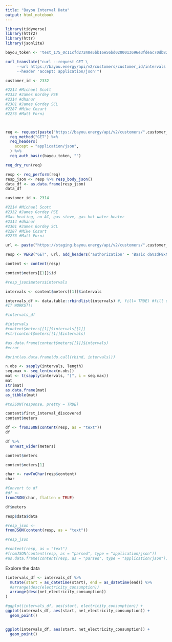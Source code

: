 ```yaml
---
title: "Bayou Interval Data"
output: html_notebook
---
```



```r

library(tidyverse)
library(httr2)
library(httr)
library(jsonlite)
```


```r
bayou_token <- 'test_175_0c11cfd27240e5bb16e56bd0200013696e3fdeac70db824947a38190df630dc2'
```

```r
curl_translate("curl --request GET \
     --url https://bayou.energy/api/v2/customers/customer_id/intervals \
     --header 'accept: application/json'")
```


```r

customer_id <- 2332

#2214 #Michael Scott
#2332 #James Gordey PSE
#2314 #dhanur
#2301 #James Gordey SCL
#2287 #Mike Cozart
#2276 #Matt Forni



req <- request(paste("https://bayou.energy/api/v2/customers/",customer_id,"/intervals", sep="")) %>% 
  req_method("GET") %>% 
  req_headers(
    accept = "application/json",
  ) %>% 
  req_auth_basic(bayou_token, "") 

req_dry_run(req)

resp <- req_perform(req)
resp_json <- resp %>% resp_body_json()
data_df <- as.data.frame(resp_json)
data_df
```

```r

customer_id <- 2314

#2214 #Michael Scott
#2332 #James Gordey PSE
#Gas heating, no AC, gas stove, gas hot water heater
#2314 #dhanur
#2301 #James Gordey SCL
#2287 #Mike Cozart
#2276 #Matt Forni

url <- paste("https://staging.bayou.energy/api/v2/customers/",customer_id,"/intervals", sep="")

resp <- VERB("GET", url, add_headers('authorization' = 'Basic dGVzdF8xNzVfMGMxMWNmZDI3MjQwZTViYjE2ZTU2YmQwMjAwMDEzNjk2ZTNmZGVhYzcwZGI4MjQ5NDdhMzgxOTBkZjYzMGRjMjo='), content_type("application/octet-stream"), accept("application/json"))

content <- content(resp)

content$meters[[1]]$id

#resp_json$meters$intervals

intervals <- content$meters[[1]]$intervals

intervals_df <- data.table::rbindlist(intervals) #, fill= TRUE) #fill doesn't seem to matter
#IT WORKS!!!

#intervals_df

```

```r
#intervals
#content$meters[[1]]$intervals[[1]]
#str(content$meters[[1]]$intervals)

#as.data.frame(content$meters[[1]]$intervals)
#error
```

```r
#print(as.data.frame(do.call(rbind, intervals))) 
```

```r
n.obs <- sapply(intervals, length)
seq.max <- seq_len(max(n.obs))
mat <- t(sapply(intervals, "[", i = seq.max))
mat
str(mat)
as.data.frame(mat)
as_tibble(mat)


```

```r

#toJSON(response, pretty = TRUE)
```

```r
content$first_interval_discovered
content$meters

df <- fromJSON(content(resp, as = "text"))
df

df %>% 
  unnest_wider(meters)

content$meters

content$meters[1]

char <- rawToChar(resp$content)
char

#Convert to df 
#df <- 
fromJSON(char, flatten = TRUE)

df$meters

resp$data$data

#resp_json <- 
fromJSON(content(resp, as = "text"))

#resp_json

#content(resp, as = "text")
#fromJSON(content(resp, as = "parsed", type = "application/json"))
#as.data.frame(content(resp, as = "parsed", type = "application/json"))


```


Explore the data
```r
(intervals_df <- intervals_df %>% 
  mutate(start = as_datetime(start), end = as_datetime(end)) %>% 
  #arrange(desc(electricity_consumption))
  arrange(desc(net_electricity_consumption))
)

#ggplot(intervals_df, aes(start, electricity_consumption)) +
ggplot(intervals_df, aes(start, net_electricity_consumption)) +
  geom_point()


ggplot(intervals_df, aes(start, net_electricity_consumption)) +
  geom_point()


```



